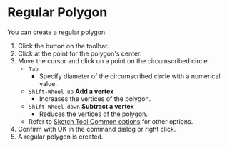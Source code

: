 
# Regular Polygon

<Reference shortcut='' command='Polygon' button='Toolbar' />

You can create a regular polygon.

1. Click the button on the toolbar.
2. Click at the point for the polygon's center.
3. Move the cursor and click on a point on the circumscribed circle.
   - `Tab` 
      - Specify diameter of the circumscribed circle with a numerical value.
   - `Shift-Wheel up` **Add a vertex**
      - Increases the vertices of the polygon.
   - `Shift-Wheel down` **Subtract a vertex**
      - Reduces the vertices of the polygon.
   - Refer to [Sketch Tool Common options](common-options) for other options.
4. Confirm with OK in the command dialog or right click.
5. A regular polygon is created.